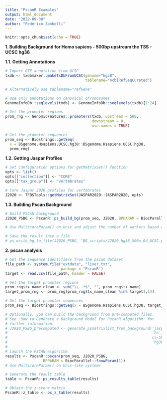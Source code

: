 ```yaml
---
title: "PscanR Examples"
output: html_document
date: "2022-09-30"
author: "Federico Zambelli"
---
```


```r
knitr::opts_chunk$set(echo = TRUE)
```

**1. Building Background for Homo sapiens - 500bp upstream the TSS - UCSC hg38**

  **1.1. Getting Annotations**

```r
# Import GTF annotation from UCSC
txdb <- txdbmaker::makeTxDbFromUCSC(genome="hg38", 
                                    tablename="ncbiRefSeqCurated")

# Alternatively use tablename="refGene"

# Use only annotations on canonical chromosomes 
GenomeInfoDb::seqlevels(txdb) <- GenomeInfoDb::seqlevels(txdb)[1:24] 

# Get the promoter regions
prom_rng <- GenomicFeatures::promoters(txdb, upstream = 500, 
                                       downstream = 0, 
                                       use.names = TRUE)

# Get the promoter sequences
prom_seq <- Biostrings::getSeq(
  x = BSgenome.Hsapiens.UCSC.hg38::BSgenome.Hsapiens.UCSC.hg38, 
  prom_rng) 
```

  **1.2. Getting Jaspar Profiles**
  
```r
# Set configuration options for getMatrixSet() function
opts <- list()
opts[["collection"]] <- "CORE"
opts[["tax_group"]] <- "vertebrates"

# Core Jaspar 2020 profiles for vertebrates 
J2020 <- TFBSTools::getMatrixSet(JASPAR2020::JASPAR2020, opts)
```
  
  **1.3. Building Pscan Background**
```r
# Build PSCAN background 
J2020_PSBG <- PscanR::ps_build_bg(prom_seq, J2020, BPPARAM = BiocParallel::SnowParam(1))

# Use MulticoreParam() on Unix and adjust the number of workers based on how many you can use

# Save the result into a file
# ps_write_bg_to_file(J2020_PSBG, "BG_scripts/J2020_hg38_500u_0d_UCSC.psbg.txt")  

```

**2. pscan analysis**

```r
# Get the sequence identifiers from the pscan dataset
file_path <- system.file("extdata", "liver.txt", 
                         package = "PscanR")
target <- read.csv(file_path, header = FALSE) 

# Get the target promoter regions
prom_rng$tx_name_clean <- sub("\\..*$", "", prom_rng$tx_name)
target_prom_rng <- prom_rng[prom_rng$tx_name_clean %in% target[,1]]

# Get the target promoter sequences 
prom_seq <- Biostrings::getSeq(x = BSgenome.Hsapiens.UCSC.hg38, target_prom_rng) 

# Optionally, you can build the background from pre-computed files. 
# See 'How to Generate a Background Model for PscanR algorithm' for 
# further information.
# J2020_PSBG_precomputed <- generate_psmatrixlist_from_background('jaspar2020',
#                                                                 'hs',
#                                                                 c(-500,+0),
#                                                                 'hg38')
#
# Launch the PSCAN algorithm 
results <- PscanR::pscan(prom_seq, J2020_PSBG, 
                 BPPARAM = BiocParallel::SnowParam(1)) 
# Use MulticoreParam() on Unix-like systems 

# Generate the result table 
table <- PscanR::ps_results_table(results)

# Obtain the z-score matrix
PscanR::z_table <- ps_z_table(results)

```

